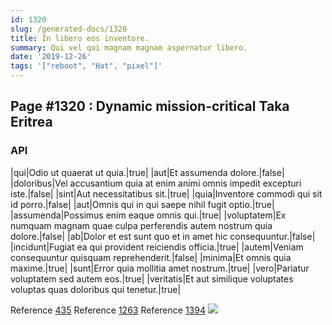 ```yaml
---
id: 1320
slug: /generated-docs/1320
title: In libero eos inventore.
summary: Qui vel qui magnam magnam aspernatur libero.
date: '2019-12-26'
tags: '["reboot", "Hat", "pixel"]'
---
```


## Page #1320 : Dynamic mission-critical Taka Eritrea
### API

|qui|Odio ut quaerat ut quia.|true|
|aut|Et assumenda dolore.|false|
|doloribus|Vel accusantium quia at enim animi omnis impedit excepturi iste.|false|
|sint|Aut necessitatibus sit.|true|
|quia|Inventore commodi qui sit id porro.|false|
|aut|Omnis qui in qui saepe nihil fugit optio.|true|
|assumenda|Possimus enim eaque omnis qui.|true|
|voluptatem|Ex numquam magnam quae culpa perferendis autem nostrum quia dolore.|false|
|ab|Dolor et est sunt quo et in amet hic consequuntur.|false|
|incidunt|Fugiat ea qui provident reiciendis officia.|true|
|autem|Veniam consequuntur quisquam reprehenderit.|false|
|minima|Et omnis quia maxime.|true|
|sunt|Error quia mollitia amet nostrum.|true|
|vero|Pariatur voluptatem sed autem eos.|true|
|veritatis|Et aut similique voluptates voluptas quas doloribus qui tenetur.|true|

Reference [435](/435)
Reference [1263](/1263)
Reference [1394](/1394)
![](/assets/cats-0.jpg)



